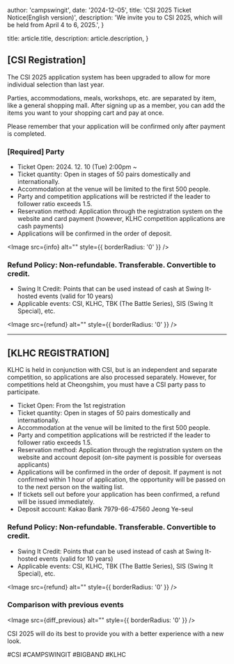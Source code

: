 

  author: 'campswingit',
  date: '2024-12-05',
  title: 'CSI 2025 Ticket Notice(English version)',
  description:
    'We invite you to CSI 2025, which will be held from April 4 to 6, 2025.',
}

  title: article.title,
  description: article.description,
}


## [CSI Registration]

The CSI 2025 application system has been upgraded to allow for more individual selection than last year.

Parties, accommodations, meals, workshops, etc. are separated by item, like a general shopping mall. After signing up as a member, you can add the items you want to your shopping cart and pay at once.

Please remember that your application will be confirmed only after payment is completed.


### [Required] Party
- Ticket Open: 2024. 12. 10 (Tue) 2:00pm ~
- Ticket quantity: Open in stages of 50 pairs domestically and internationally.
- Accommodation at the venue will be limited to the first 500 people.
- Party and competition applications will be restricted if the leader to follower ratio exceeds 1.5.
- Reservation method: Application through the registration system on the website and card payment (however, KLHC competition applications are cash payments)
- Applications will be confirmed in the order of deposit.


<Image src={info} alt="" style={{ borderRadius: '0' }} />

### Refund Policy: Non-refundable. Transferable. Convertible to credit.
- Swing It Credit: Points that can be used instead of cash at Swing It-hosted events (valid for 10 years)
- Applicable events: CSI, KLHC, TBK (The Battle Series), SIS (Swing It Special), etc.


<Image src={refund} alt="" style={{ borderRadius: '0' }} />

---
## [KLHC REGISTRATION]

KLHC is held in conjunction with CSI, but is an independent and separate competition, so applications are also processed separately.
However, for competitions held at Cheongshim, you must have a CSI party pass to participate.

- Ticket Open: From the 1st registration
- Ticket quantity: Open in stages of 50 pairs domestically and internationally.
- Accommodation at the venue will be limited to the first 500 people.
- Party and competition applications will be restricted if the leader to follower ratio exceeds 1.5.
- Reservation method: Application through the registration system on the website and account deposit (on-site payment is possible for overseas applicants)
- Applications will be confirmed in the order of deposit. If payment is not confirmed within 1 hour of application, the opportunity will be passed on to the next person on the waiting list.
- If tickets sell out before your application has been confirmed, a refund will be issued immediately.
- Deposit account: Kakao Bank 7979-66-47560 Jeong Ye-seul

### Refund Policy: Non-refundable. Transferable. Convertible to credit.
- Swing It Credit: Points that can be used instead of cash at Swing It-hosted events (valid for 10 years)
- Applicable events: CSI, KLHC, TBK (The Battle Series), SIS (Swing It Special), etc.


<Image src={refund} alt="" style={{ borderRadius: '0' }} />

### Comparison with previous events

<Image src={diff_previous} alt="" style={{ borderRadius: '0' }} />

CSI 2025 will do its best to provide you with a better experience with a new look.

#CSI #CAMPSWINGIT #BIGBAND #KLHC 
